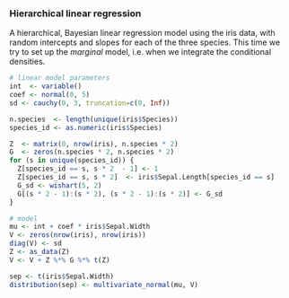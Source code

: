 ### Hierarchical linear regression

A hierarchical, Bayesian linear regression model using the iris data, with random intercepts and slopes for each of the three species.
This time we try to set up the *marginal* model, i.e. when we integrate the conditional densities.

```r
# linear model parameters
int  <- variable()
coef <- normal(0, 5)
sd <- cauchy(0, 3, truncation=c(0, Inf))

n.species  <- length(unique(iris$Species))
species_id <- as.numeric(iris$Species)

Z  <- matrix(0, nrow(iris), n.species * 2)
G  <- zeros(n.species * 2, n.species * 2)
for (s in unique(species_id)) {
  Z[species_id == s, s * 2  - 1] <- 1
  Z[species_id == s, s * 2]  <- iris$Sepal.Length[species_id == s]
  G_sd <- wishart(5, 2)
  G[(s * 2 - 1):(s * 2), (s * 2 - 1):(s * 2)] <- G_sd
}

# model
mu <- int + coef * iris$Sepal.Width
V <- zeros(nrow(iris), nrow(iris))
diag(V) <- sd
Z <- as_data(Z)
V <- V + Z %*% G %*% t(Z)

sep <- t(iris$Sepal.Width)
distribution(sep) <- multivariate_normal(mu, V)
```
